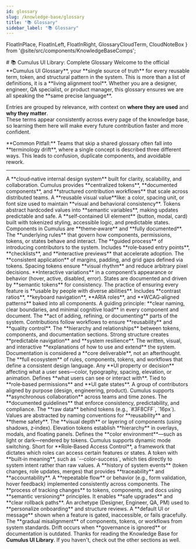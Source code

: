 ```yaml
---
id: glossary
slug: /knowledge-base/glossary
title: "📚 Glossary"
sidebar_label: "📚 Glossary"
---
```


  FloatInPlace,
  FloatInLeft,
  FloatInRight,
  GlossaryCloudTerm,
  CloudNoteBox
} from '@site/src/components/KnowledgeBaseComps';

<FloatInPlace>
# 📚 Cumulus UI Library: Complete Glossary
</FloatInPlace>

<FloatInLeft>
Welcome to the official **Cumulus UI Glossary**, your **single source of truth** for every reusable term, token, and structural pattern in the system.  
This is more than a list of definitions, it is a **living alignment tool**.  
Whether you are a designer, engineer, QA specialist, or product manager, this glossary ensures we are all speaking the **same precise language**.
</FloatInLeft>

<FloatInLeft>

Entries are grouped by relevance, with context on **where they are used** and **why they matter**.  
These terms appear consistently across every page of the knowledge base, so learning them here will make every future contribution faster and more confident.
</FloatInLeft>


<CloudNoteBox>
**Common Pitfall:** Teams that skip a shared glossary often fall into **terminology drift**, where a single concept is described three different ways.  
This leads to confusion, duplicate components, and avoidable rework.
</CloudNoteBox>

---

<GlossaryCloudTerm title="Cumulus">
A **cloud‑native internal design system** built for clarity, scalability, and collaboration.  
Cumulus provides **centralized tokens**, **documented components**, and **structured contribution workflows** that scale across distributed teams.
</GlossaryCloudTerm>

<GlossaryCloudTerm title="Design Token">
A **reusable visual value**like: a color, spacing unit, or font size used to maintain **visual and behavioral consistency**.  
Tokens abstract hardcoded values into **semantic variables**, making updates predictable and safe.
</GlossaryCloudTerm>

<GlossaryCloudTerm title="Component">
A **self‑contained UI element** (button, modal, card) built with tokenized styling, accessible logic, and predictable states.  
Components in Cumulus are **theme‑aware** and **fully documented**.
</GlossaryCloudTerm>

<GlossaryCloudTerm title="Logic">
The **underlying rules** that govern how components, permissions, tokens, or states behave and interact.
</GlossaryCloudTerm>

<GlossaryCloudTerm title="Onboarding">
The **guided process** of introducing contributors to the system.  
Includes **role‑based entry points**, **checklists**, and **interactive previews** that accelerate adoption.
</GlossaryCloudTerm>

<GlossaryCloudTerm title="Spacing">
The **consistent application** of margins, padding, and grid gaps defined via tokens.  
Spacing tokens ensure **visual rhythm** and reduce arbitrary pixel decisions.
</GlossaryCloudTerm>

<GlossaryCloudTerm title="States">
**Interactive variations** in a component’s appearance or behavior (hover, active, disabled, error).  
States are documented and driven by **semantic tokens** for consistency.
</GlossaryCloudTerm>

<GlossaryCloudTerm title="Accessibility">
The practice of ensuring every feature is **usable by people with diverse abilities**.  
Includes **contrast ratios**, **keyboard navigation**, **ARIA roles**, and **WCAG‑aligned patterns** baked into all components.
</GlossaryCloudTerm>

<GlossaryCloudTerm title="Clarity">
A guiding principle: **clear naming, clear boundaries, and minimal cognitive load** in every component and document.
</GlossaryCloudTerm>

<GlossaryCloudTerm title="Contribution">
The **act of adding, refining, or documenting** parts of the system.  
Contributions follow workflows to ensure **reusability** and **quality control**.
</GlossaryCloudTerm>

<GlossaryCloudTerm title="Structure">
The **hierarchy and relationships** between tokens, components, and documentation sections.  
Strong structure creates **predictable navigation** and **system resilience**.
</GlossaryCloudTerm>

<GlossaryCloudTerm title="Documentation">
The written, visual, and interactive **explanations of how to use and extend** the system.  
Documentation is considered a **core deliverable**, not an afterthought.
</GlossaryCloudTerm>

<GlossaryCloudTerm title="System">
The **full ecosystem** of rules, components, tokens, and workflows that define a consistent design language.
</GlossaryCloudTerm>

<GlossaryCloudTerm title="Visual">
Any **UI property or decision** affecting what a user sees—color, typography, spacing, elevation, or animation.
</GlossaryCloudTerm>

<GlossaryCloudTerm title="Access">
Defines **what users can see or interact with**.  
Tied to **role‑based permissions** and **UI gate states**.
</GlossaryCloudTerm>

<GlossaryCloudTerm title="Team">
A group of contributors aligned by purpose (design, engineering, product).  
Cumulus supports **asynchronous collaboration** across teams and time zones.
</GlossaryCloudTerm>

<GlossaryCloudTerm title="Rules">
The **documented guidelines** that enforce consistency, predictability, and compliance.
</GlossaryCloudTerm>

<GlossaryCloudTerm title="Values">
The **raw data** behind tokens (e.g., `#3F8CFF`, `16px`).  
Values are abstracted by naming conventions for **reusability** and **theme safety**.
</GlossaryCloudTerm>

<GlossaryCloudTerm title="Elevation">
The **visual depth** or layering of components (using shadows, z‑index).  
Elevation tokens establish **hierarchy** in overlays, modals, and floating panels.
</GlossaryCloudTerm>

<GlossaryCloudTerm title="Theme Mode">
Defines the **color environment**—such as light or dark—rendered by tokens.  
Cumulus supports dynamic mode switching.
</GlossaryCloudTerm>

<GlossaryCloudTerm title="RBAC">
Short for **Role‑Based Access Control**, a framework that dictates which roles can access certain features or states.
</GlossaryCloudTerm>

<GlossaryCloudTerm title="Semantic Token">
A token with **built‑in meaning**, such as `--color-success`, which ties directly to system intent rather than raw values.
</GlossaryCloudTerm>

<GlossaryCloudTerm title="Audit Trail">
A **history of system events** (token changes, role updates, merges) that provides **traceability** and **accountability**.
</GlossaryCloudTerm>

<GlossaryCloudTerm title="Interaction Pattern">
A **repeatable flow** or behavior (e.g., form validation, hover feedback) implemented consistently across components.
</GlossaryCloudTerm>

<GlossaryCloudTerm title="Versioning">
The **process of tracking changes** to tokens, components, and docs using **semantic versioning** principles.  
It enables **safe upgrades** and **clear rollback paths**.
</GlossaryCloudTerm>

<GlossaryCloudTerm title="Contribution Persona">
An archetype (Designer, Engineer, QA, PM) used to **personalize onboarding** and structure reviews.
</GlossaryCloudTerm>

<GlossaryCloudTerm title="Fallback State">
A **default UI or message** shown when a feature is gated, inaccessible, or fails gracefully.
</GlossaryCloudTerm>

<GlossaryCloudTerm title="Drift">
The **gradual misalignment** of components, tokens, or workflows from system standards.  
Drift occurs when **governance is ignored** or documentation is outdated.
</GlossaryCloudTerm>

<CloudNoteBox>
Thanks for reading the Knowledge Base for <strong>Cumulus UI Library</strong>. If you haven't, check out the other sections as well. 
</CloudNoteBox>
